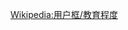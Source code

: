 {{Userbox
  |border-c = #808080
  |border-s = 1
  |id-c     = #808080
  |id-s     = 14
  |id-fc    = #ffffff
  |info-c   = #ffffff
  |info-s   = 8
  |info-fc  = #444444
  |id       = UvA
  |info     = 這位用戶是'''[[阿姆斯特丹大学]]'''的學生、校友或教職人員。
}}
<includeonly>[[Category:阿姆斯特丹大学的维基人|{{PAGENAME}}]]</includeonly><noinclude>{{Clear}}[[Wikipedia:用户框/教育程度]]</noinclude>